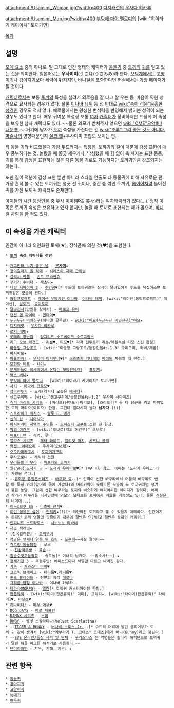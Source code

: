 attachment:/Usamimi_Woman.jpg?width=400
[[디지캐럿]]의 [[우사다 히카루]]

attachment:/Usamimi_Man.jpg?width=400
[[부탁해 마이 멜로디]]의 [wiki:"히이라기 케이이치" 토끼가면]

[[목차]]
== 설명 ==
[[모에 요소]] 중의 하나로, 말 그대로 인간 형태의 캐릭터가 [[동물귀]] 중 [[토끼]]의 [[귀]]를 달고 있는 것을 의미한다. 일본어로는 '''우사미미'''(うさ耳/うさみみ)라 한다. [[오덕]]계에서는 [[고양이귀]]나 [[강아지귀]]보다 세력이 뒤지지만, [[바니걸]]을 포함한다면 현실에서는 가장 [[메이저]]가 될 것이다.

[[캐릭터]]로서는 보통 [[토끼]]의 특성을 살려서 외로움을 잘 타고 잘 우는 등, 마음이 약한 성격으로 묘사되는 경우가 많다. 물론 [[이나바 테위]] 등 정 반대로 [[wiki:"속이 검음"음흉한 성격]]인 경우도 적지 않다. 에로물에서는 왕성한 번식력을 반영해서 밝히는 성격이 되는 경우도 있다고 한다. 매우 귀여운 특성상 보통 [[여자]] [[캐릭터]]가 장비하지만 드물게 이 속성을 보유한 남자 캐릭터도 있다. ~~물론 외모가 받쳐주지 않으면 [[wiki:"OME"으악!!!!! 내눈!!!!]]~~ 거기에 남자가 [[토끼]] 속성을 가진다는 건 [[wiki:"조루" 그리 좋은 것도 아니다.]] [[마술사]]의 영향때문인지 [[실크 햇]]+우사미미 조합도 보이는 편.

타 동물 귀와 비교했을때 가장 두드러지는 특징은, 토끼귀의 길이 덕분에 감성 표현이 매우 풍부하다는 것. 놀랐을 때 쫑긋 세우거나, 낙심했을 때 힘 없이 축 쳐지는 표현 등등, 귀를 통해 감정을 표현하는 것은 다른 동물 귀로도 가능하지만 토끼귀만큼 강조되지는 않는다. 

또한 길이 덕분에 감성 표현 뿐만 아니라 스타일 연출도 타 동물귀에 비해 자유로운 편. 가장 흔히 볼 수 있는 토끼귀는 쫑긋 선 귀이나, 중간 쯤 꺾인 토끼귀, [[롭이어]]처럼 늘어진 귀를 가진 토끼귀 캐릭터도 존재한다.

[[아이들의 시간]] 등장인물 중 [[우사 미미]](宇佐 美々)라는 여자캐릭터가 있다(...). 정작 이쪽은 토끼귀 속성은 보유하고 있지 않지만, 놀랄 때 토끼로 표현되는 때가 많으며, [[바니걸]] 차림을 한 적도 있다.

== 이 속성을 가진 캐릭터 ==
인간이 아니라 의인화된 토끼(★), 장식품에 의한 것(♥)을 포함한다.

 * '''[[토끼]] 속성 캐릭터들 전반'''

 * [[개그만화 보기 좋은 날]] - '''[[우사미(개그만화 보기 좋은 날)|우사미]]'''★
 * [[괭이갈매기 울 적에]] - [[시에스타 자매 근위병]]
 * [[갤럭시 엔젤]] - [[민트 브라만슈]]
 * [[꾸러기 수비대]] - [[새초미]]★
 * [[데빌 서바이버 2]] - [[주인공(데빌 서바이버 2)|주인공]]♥[* 후드에 토끼귀같은 장식이 달려있어서 후드를 뒤집어쓰면 토끼귀같은 모습이 된다.]
 * [[동방프로젝트]] - [[레이센 우동게인 이나바]], [[이나바 테위]], [wiki:"레이센(동방프로젝트)" 레이센], [[달토끼]], [[요괴토끼]]
 * [[달빛천사]](만월을 찾아서) - [[메로코 유이]]
 * [[던전 앤 파이터]] - [[민타이]]♥
 * [[두근두근 비밀친구]](애니멀 골목길) - [[wiki:"이요(두근두근 비밀친구)"이요]]★
 * [[디지캐럿]] - [[우사다 히카루]]
 * [[로저 래빗]]★
 * [[롯테의 장난감]] - [[잉그리드 소르베이크 소르그림스]]
 * [[리그 오브 레전드]] - [[리븐]]♥, [[티모]]♥[* 각각 전투토끼 리븐/복실복실 티모 스킨 한정]
 * [[마동왕 그랑조트]] - [wiki:"마동왕 그랑조트/등장인물#s-1.3" 구리구리, 라비/제롬]
 * [[마시마로]]★
 * [[마요치키!]] - [[우사미 마사무네]]♥[* [[스즈츠키 카나데]]의 [[메이드]] 차림일 때 한정.]
 * [[모험왕 비트]] - [[샤기]]★
 * [[문제아들이 이세계에서 온다는 모양인데요?]] - [[흑토끼]]★
 * [[벅스 버니]]★
 * [[부탁해 마이 멜로디]] - [wiki:"히이라기 케이이치" 토끼가면]
 * [[사키]] - [[아마에 코로모]]♥
 * [[삼국전투기]] - 모개(캐릭터 모습은 [[베지터]])
 * [[센고쿠히메]] - [wiki:"센고쿠히메/등장인물#s-1.2" 우사미 사다미츠]
 * [[슈퍼 마리오 시리즈]] - [마리오(닌텐도)|마리오], [와리오][* 둘 다 당근을 먹고 파워업한 토끼 마리오(와리오) 한정. 그런데 알다시피 둘다 '''남자다'''.(!)]
 * [[스트라이크 위치스]] - [[샬롯 E. 예거]]
 * [[신의 탑]] - [[시아시아]]
 * [[아시아라이 저택의 주민들]] - [[모치즈키 교쿠토]]:소환 전 한정.
 * [[악의 여간부]] - [wiki:"오보로(악의 여간부)" 오보로]
 * [[애프터 맨]] - 래벅, 루티
 * [[앨리스 시리즈]] - [[페터 화이트]], [[엘리엇 마치]], [[시드니 블랙]]
 * [[역전! 야매요리]] - 우사미([[오너캐]])★
 * [[오오카미카쿠시]] - [[토끼귀개구리]]
 * 우사코로니 - 캐릭터 전원
 * [[우리들의 타무라]] - [[마츠자와 코마키]]
 * [[월간순정 노자키 군]] - [[노자키 우메타로]]♥[* TVA 4화 참고. 이때는 '노자키 우메코'라는 가명을 쓴다.]
 * --[[유희왕 듀얼몬스터즈]] - [[바쿠라 료]]--[* 인격이 선한 바쿠라에서 어둠의 바쿠라로 변할 때 특정 위치(앞머리 쪽에 가깝다)의 머리카락이 솟아오른 모습이 꼭 토끼귀처럼 생겨서 붙은 농담. 그런데 선한 바쿠라는 토끼와 비슷하게 여리여리한 이미지가 강하다. 어쩌면 작가가 바쿠라를 디자인할때 외모의 모티브를 토끼에서 따왔을 가능성도 있다. 물론 [[진실은 저 너머에]]...]
 * [[이누x보쿠 SS]] - [[나츠메 잔게]]♥
 * [[이런 영웅은 싫어]] - [[언럭키]]★(?)[* 의인화된 토끼라고 볼 수 있을지 애매하다. 인간이기는 하지만 토끼 영물의 핏줄이기 때문에 절반은 인간이고 절반은 토끼인 캐릭터.] 
 * [[인피니트 스트라토스]] - [[시노노노 타바네]]
 * [[재즈 잭래빗]]★
 * [전국컬렉션] - [[토끼]][[무녀]]
 * [[정글은 언제나 맑음 뒤 흐림]] - [[포쿠테]]~~사실 팔이다~~
 * [[쥬로링 동물탐정]] - 루루
 * ~~[[진삼국무쌍]] - [[육손]]~~ 
 * [[짐승수컷고등학교]] - 송토돌[* 이녀석 남캐다. ~~맙소사!~~] ★
 * [[창세기전 3]] - 주점주인: 에피소드마다 색깔만 다르고 나머진 같다.
 * [[카논]] - [[카와스미 마이]]♥
 * [[코즈믹 브레이크]] - [[패티롭]]♥,[[레니롭]]♥
 * [[퀸즈 블레이드]] - 천변의 자객 [[메로나]]
 --[[큐티클 탐정 이나바]] - 이나바 하루카--
 * [[테라(MMORPG)]] - [[엘린]][* 토끼귀 커스터마이징 한정.]
 * [[팝픈뮤직]] - [wiki:"미미(팝픈뮤직)" 미미], 프리티★, [wiki:"타이머(팝픈뮤직)" 타이머]♥, [[미닛츠]]♥
 * [[히나비타♪]] - [[메우 메우]]♥
 * [[DOG DAYS]] - [[베르 파블턴]]
 * [[DJMAX 시리즈]] - [[스이]]
 * [[RWBY]] - 벨벳 스칼라티나(Velvet Scarlatina)
 * --[[TIGER & BUNNY]] - [[버나비 브룩스 Jr.]]--[* 슈트의 머리에 달린 클리어부가 토끼 귀 같이 생겨서 [wiki:"카부라기 T. 코테츠" 코테츠]에게 버니(Bunny)라고 불린다.]
 * --[[EVE 온라인/등장 세력 및 단체]] - [[구리스타스]] 는 악명높은 칼다리 해적단으로 토끼귀가 달린 해골 마크를 해적기로 사용한다.--
 * [[덴더라이언]] - 지우, 지해, 지은. ★

== 관련 항목 ==
 * [[동물귀]]
 * [[강아지귀]]
 * [[고양이귀]]
 * [[늑대귀]]
 * [[여우귀]]
